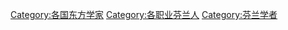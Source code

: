 [[Category:各国东方学家|Category:各国东方学家]]
[[Category:各职业芬兰人|Category:各职业芬兰人]]
[[Category:芬兰学者|Category:芬兰学者]]
